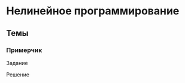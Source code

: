 # Нелинейное программирование {#sec-exam-nonlinear}

::::{.content-hidden when-profile="exam"}
## Темы {#sec-exam-network-topics}


:::{#exm-exam-network}
### Примерчик

Задание
:::

:::{#sol-exam-network}
Решение
:::
::::
